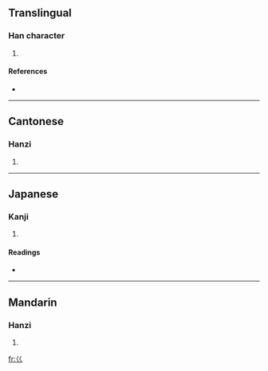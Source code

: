 {{also|«}}
==Translingual==
{{Han stroke|[[Image:巜-order.gif]]}}

===Han character===
{{Han char|rn=47|rad=巛|as=00|sn=3|four=|canj=女女 (VV), X女女 (XVV)}}

# {{defn|Han|sort=巛00}}

====References====
* {{Han ref|kx=0323.220|dkj=08672|dj=0624.060|hdz=10049.070|uh=5DDC|ud=24028}}

----

==Cantonese==

===Hanzi===
{{yue-hanzi|jyut=kui2|y=kúi}}

# {{defn|Cantonese}}

----

==Japanese==

===Kanji===
{{ja-kanji|grade=9|rs=巛00}}

# {{defn|Japanese}}

====Readings====
* {{ja-readings|on=[[かい]] (kai), [[け]] (ke), [[かん]] (kan)|kun=}}

----

==Mandarin==

===Hanzi===
{{cmn-hanzi|pin=[[guì]] ([[gui4]]), [[kuài]] ([[kuai4]])|wg=kuei<sup>4</sup>, k'uai<sup>4</sup>}}

# {{defn|Mandarin}}

[[fr:巜]]
